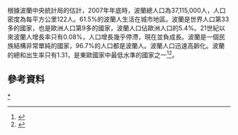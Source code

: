 {{Historical populations
|title       = 歷回波蘭人口普查
|type        = 
|align       = right
|width       = 
|state       = 
|shading     = 
|pop_name    =
|percentages = 
|footnote    = 1921-1931:二戰前波蘭領土
|source      = 波蘭中央統計局
|1921 |27176717
|1931 |32107252
|1946 |23929757
|1950 |24613684
|1960 |29405729
|1970 |32642270
|1978 |35061450
|1988 |37878641
|[[2002年波蘭人口普查|2002]] |38230080
|2011 |38044565
}}
根據波蘭中央統計局的估計，2007年年底時，波蘭總人口為37,115,000人，人口密度為每平方公里122人。61.5%的波蘭人生活在城市地區。波蘭是世界人口第33多的國家，也是歐洲人口第9多的國家，波蘭人口佔歐洲人口的5.4%。21世紀以來波蘭人增長率只有0.08%，人口增長幾乎停滯，現在並負成長。波蘭是一個民族結構非常單純的國家，96.7%的人口都是波蘭人。波蘭人口迅速高齡化。波蘭的總和出生率只有1.31，是東歐國家中最低水準的國家之一<ref>{{Cite web |url=http://www.indexmundi.com/poland/total_fertility_rate.html |title=存档副本 |access-date=2015-01-06 |archive-date=2021-03-14 |archive-url=https://web.archive.org/web/20210314174624/https://www.indexmundi.com/poland/total_fertility_rate.html |dead-url=no }}</ref><ref>{{Cite web |url=http://euromonitor.typepad.com/.a/6a01310f54565d970c017ee868aacf970d-pi |title=存档副本 |access-date=2015-01-06 |archive-url=https://web.archive.org/web/20150106094357/http://euromonitor.typepad.com/.a/6a01310f54565d970c017ee868aacf970d-pi |archive-date=2015-01-06 |dead-url=yes }}</ref>。

==參考資料==
{{Reflist|2}}
{{波兰主题}}
{{欧洲题目|人口}}
[[Category:波兰人口|*]]